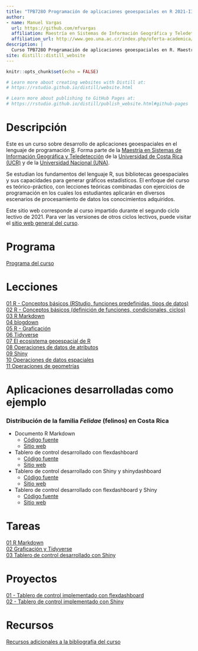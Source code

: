 ```yaml
---
title: "TPB728O Programación de aplicaciones geoespaciales en R 2021-II"
author: 
- name: Manuel Vargas
  url: https://github.com/mfvargas
  affiliation: Maestría en Sistemas de Información Geográfica y Teledetección
  affiliation_url: http://www.geo.una.ac.cr/index.php/oferta-academica/mpsigte
description: |
  Curso TPB728O Programación de aplicaciones geoespaciales en R. Maestría en Sistemas de Información Geográfica y Teledetección. Universidad de Costa Rica (UCR) y Universidad Nacional (UNA).
site: distill::distill_website
---
```


```r
knitr::opts_chunk$set(echo = FALSE)

# Learn more about creating websites with Distill at:
# https://rstudio.github.io/distill/website.html

# Learn more about publishing to GitHub Pages at:
# https://rstudio.github.io/distill/publish_website.html#github-pages

```

# Descripción
Este es un curso sobre desarrollo de aplicaciones geoespaciales en el lenguaje de programación [R](https://www.r-project.org/). Forma parte de la [Maestría en Sistemas de Información Geográfica y Teledetección](http://www.geo.una.ac.cr/index.php/oferta-academica/mpsigte) de la [Universidad de Costa Rica (UCR)](https://www.ucr.ac.cr/) y de la [Universidad Nacional (UNA)](https://www.una.ac.cr/).

Se estudian los fundamentos del lenguaje R, sus bibliotecas   geoespaciales   y   sus   capacidades   para   generar   gráficos estadísticos. El enfoque del curso es teórico-práctico, con lecciones teóricas combinadas con ejercicios de programación en los cuales los estudiantes aplicarán en diversos escenarios de procesamiento de datos los conocimientos adquiridos.

Este sitio web corresponde al curso impartido durante el segundo ciclo lectivo de 2021. Para ver las versiones de otros ciclos lectivos, puede visitar el [sitio web general del curso](https://tpb728O-programaciongeoespacialr.github.io/).

# Programa
[Programa del curso](https://raw.githubusercontent.com/tpb728O-programaciongeoespacialr/2021ii/main/programa/Programa%20del%20curso%20-%20TPB728O%20Programaci%C3%B3n%20de%20aplicaciones%20geoespaciales%20en%20R.pdf)

# Lecciones
[01 R - Conceptos básicos (RStudio, funciones predefinidas, tipos de datos)](leccion-01-r-conceptosbasicos.html)  
[02 R - Conceptos básicos (definición de funciones, condicionales, ciclos)](leccion-02-r-conceptosbasicos.html)  
[03 R Markdown](leccion-03-rmarkdown.html)  
[04 blogdown](leccion-04-blogdown.html)  
[05 R - Graficación](leccion-05-r-graficacion.html)  
[06 Tidyverse](leccion-06-tidyverse.html)  
[07 El ecosistema geoespacial de R](leccion-07-r-ecosistemageoespacial.html)  
[08 Operaciones de datos de atributos](leccion-08-operaciones-atributos.html)  
[09 Shiny](leccion-09-shiny.html)  
[10 Operaciones de datos espaciales](leccion-10-operaciones-espaciales.html)  
[11 Operaciones de geometrías](leccion-11-operaciones-geometrias.html)  

# Aplicaciones desarrolladas como ejemplo

### Distribución de la familia *Felidae* (felinos) en Costa Rica
- Documento R Markdown
    - [Código fuente](https://github.com/tpb728O-programaciongeoespacialr/2021ii-documento-felidae)
    - [Sitio web](https://tpb728o-programaciongeoespacialr.github.io/2021ii-documento-felidae/)
- Tablero de control desarrollado con flexdashboard
    - [Código fuente](https://github.com/tpb728O-programaciongeoespacialr/2021ii-flexdashboard-felidae)
    - [Sitio web](https://tpb728o-programaciongeoespacialr.github.io/2021ii-flexdashboard-felidae/)
- Tablero de control desarrollado con Shiny y shinydashboard
    - [Código fuente](https://github.com/tpb728O-programaciongeoespacialr/2021ii-shiny-shinydashboard-felidae)
    - [Sitio web](https://mfvargas.shinyapps.io/2021ii-shiny-shinydashboard-felidae/)    
- Tablero de control desarrollado con flexdashboard y Shiny
    - [Código fuente](https://github.com/tpb728O-programaciongeoespacialr/2021ii-flexdashboard-shiny-felidae)
    - [Sitio web](https://mfvargas.shinyapps.io/2021ii-flexdashboard-shiny-felidae/)        

# Tareas
[01 R Markdown](tarea-01-rmarkdown.html)  
[02 Graficación y Tidyverse](tarea-02-tidyverse.html)  
[03 Tablero de control desarrollado con Shiny](tarea-03-shiny.html)  

# Proyectos
[01 - Tablero de control implementado con flexdashboard](proyecto-01-flexdashboard.html)  
[02 - Tablero de control implementado con Shiny](proyecto-02-shiny.html)  

# Recursos
[Recursos adicionales a la bibliografía del curso](recursos.html)